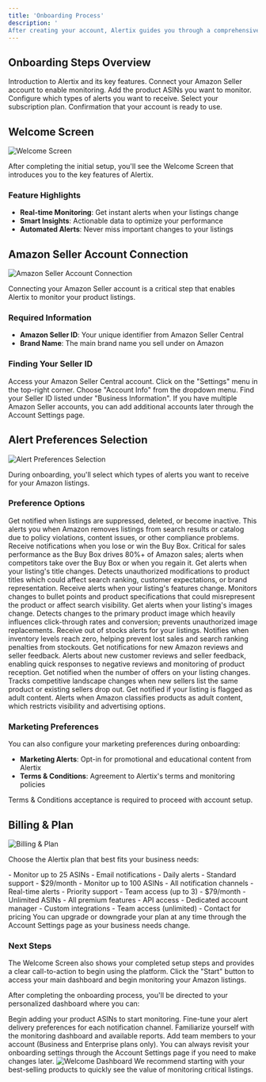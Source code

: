 ```yaml
---
title: 'Onboarding Process'
description: '
After creating your account, Alertix guides you through a comprehensive onboarding process to set up your monitoring preferences and connect your Amazon seller account.'
---
```


## Onboarding Steps Overview

<Steps>
  <Step title="Welcome">
    Introduction to Alertix and its key features.
  </Step>
  <Step title="Account Setup">
    Connect your Amazon Seller account to enable monitoring.
  </Step>
  <Step title="ASINs">
    Add the product ASINs you want to monitor.
  </Step>
  <Step title="Alert Preferences">
    Configure which types of alerts you want to receive.
  </Step>
  <Step title="Billing & Plan">
    Select your subscription plan.
  </Step>
  <Step title="All Set">
    Confirmation that your account is ready to use.
  </Step>
</Steps>


## Welcome Screen

<Frame>
  <img src="/images/welcome-screen.png" alt="Welcome Screen" />
</Frame>

After completing the initial setup, you'll see the Welcome Screen that introduces you to the key features of Alertix.

### Feature Highlights

- **Real-time Monitoring**: Get instant alerts when your listings change
- **Smart Insights**: Actionable data to optimize your performance
- **Automated Alerts**: Never miss important changes to your listings


## Amazon Seller Account Connection

<Frame>
  <img src="/images/amazon-connection.png" alt="Amazon Seller Account Connection" />
</Frame>

Connecting your Amazon Seller account is a critical step that enables Alertix to monitor your product listings.

### Required Information

- **Amazon Seller ID**: Your unique identifier from Amazon Seller Central
- **Brand Name**: The main brand name you sell under on Amazon

### Finding Your Seller ID

<Steps>
  <Step title="Log in to Amazon Seller Central">
    Access your Amazon Seller Central account.
  </Step>
  <Step title="Navigate to Settings">
    Click on the "Settings" menu in the top-right corner.
  </Step>
  <Step title="Select Account Info">
    Choose "Account Info" from the dropdown menu.
  </Step>
  <Step title="Locate Seller ID">
    Find your Seller ID listed under "Business Information".
  </Step>
</Steps>

<Tip>
  If you have multiple Amazon Seller accounts, you can add additional accounts later through the Account Settings page.
</Tip>

## Alert Preferences Selection

<Frame>
  <img src="/images/alert-preferences.png" alt="Alert Preferences Selection" />
</Frame>

During onboarding, you'll select which types of alerts you want to receive for your Amazon listings.

### Preference Options

<AccordionGroup>
  <Accordion title="Listing Status Changes">
    Get notified when listings are suppressed, deleted, or become inactive. This alerts you when Amazon removes listings from search results or catalog due to policy violations, content issues, or other compliance problems.
  </Accordion>
  
  <Accordion title="Buy Box Status Changes">
    Receive notifications when you lose or win the Buy Box. Critical for sales performance as the Buy Box drives 80%+ of Amazon sales; alerts when competitors take over the Buy Box or when you regain it.
  </Accordion>
  
  <Accordion title="Title Change">
    Get alerts when your listing's title changes. Detects unauthorized modifications to product titles which could affect search ranking, customer expectations, or brand representation.
  </Accordion>
  
  <Accordion title="Feature Change">
    Receive alerts when your listing's features change. Monitors changes to bullet points and product specifications that could misrepresent the product or affect search visibility.
  </Accordion>
  
  <Accordion title="Main Image">
    Get alerts when your listing's images change. Detects changes to the primary product image which heavily influences click-through rates and conversion; prevents unauthorized image replacements.
  </Accordion>
  
  <Accordion title="Out of Stock Alerts">
    Receive out of stocks alerts for your listings. Notifies when inventory levels reach zero, helping prevent lost sales and search ranking penalties from stockouts.
  </Accordion>
  
  <Accordion title="Review Count Changes">
    Get notifications for new Amazon reviews and seller feedback. Alerts about new customer reviews and seller feedback, enabling quick responses to negative reviews and monitoring of product reception.
  </Accordion>
  
  <Accordion title="Number of Offers">
    Get notified when the number of offers on your listing changes. Tracks competitive landscape changes when new sellers list the same product or existing sellers drop out.
  </Accordion>
  
  <Accordion title="Adult Flagging">
    Get notified if your listing is flagged as adult content. Alerts when Amazon classifies products as adult content, which restricts visibility and advertising options.
  </Accordion>
</AccordionGroup>

### Marketing Preferences

You can also configure your marketing preferences during onboarding:

- **Marketing Alerts**: Opt-in for promotional and educational content from Alertix
- **Terms & Conditions**: Agreement to Alertix's terms and monitoring policies

<Warning>
  Terms & Conditions acceptance is required to proceed with account setup.
</Warning>


## Billing & Plan

<Frame>
  <img src="/images/bills&plan.png" alt="Billing & Plan" />
</Frame>

Choose the Alertix plan that best fits your business needs:

<CardGroup cols={3}>
  <Card title="Basic" icon="seedling">
    - Monitor up to 25 ASINs
    - Email notifications
    - Daily alerts
    - Standard support
    - $29/month
  </Card>
  <Card title="Business" icon="building">
    - Monitor up to 100 ASINs
    - All notification channels
    - Real-time alerts
    - Priority support
    - Team access (up to 3)
    - $79/month
  </Card>
  <Card title="Enterprise" icon="rocket">
    - Unlimited ASINs
    - All premium features
    - API access
    - Dedicated account manager
    - Custom integrations
    - Team access (unlimited)
    - Contact for pricing
  </Card>
</CardGroup>

<Tip>
  You can upgrade or downgrade your plan at any time through the Account Settings page as your business needs change.
</Tip>


### Next Steps

The Welcome Screen also shows your completed setup steps and provides a clear call-to-action to begin using the platform. Click the "Start" button to access your main dashboard and begin monitoring your Amazon listings.

After completing the onboarding process, you'll be directed to your personalized dashboard where you can:

<Steps>
  <Step title="Add More ASINs">
    Begin adding your product ASINs to start monitoring.
  </Step>
  <Step title="Configure Notifications">
    Fine-tune your alert delivery preferences for each notification channel.
  </Step>
  <Step title="Explore the Dashboard">
    Familiarize yourself with the monitoring dashboard and available reports.
  </Step>
  <Step title="Invite Team Members">
    Add team members to your account (Business and Enterprise plans only).
  </Step>
</Steps>


<Info>
  You can always revisit your onboarding settings through the Account Settings page if you need to make changes later.
</Info>

<Frame>
  <img src="/images/welcome-dashboard.png" alt="Welcome Dashboard" />
</Frame>

<Tip>
  We recommend starting with your best-selling products to quickly see the value of monitoring critical listings.
</Tip>
